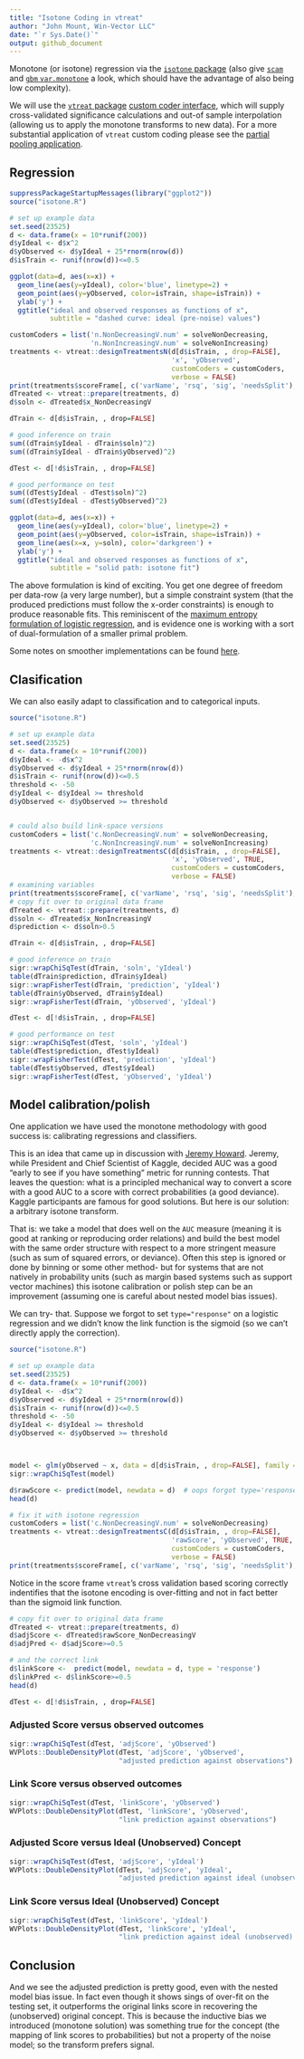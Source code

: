 ```yaml
---
title: "Isotone Coding in vtreat"
author: "John Mount, Win-Vector LLC"
date: "`r Sys.Date()`"
output: github_document
---
```


Monotone (or isotone) regression via the [`isotone` package](https://CRAN.R-project.org/package=isotone)  (also give [`scam`](https://CRAN.R-project.org/package=scam) and [`gbm` `var.monotone`](https://CRAN.R-project.org/package=gbm) a look, which should have the advantage of also being low complexity).

We will use the [`vtreat` package](https://winvector.github.io/vtreat/) [custom coder interface](https://github.com/WinVector/vtreat/blob/master/extras/CustomLevelCoders.md), which will supply cross-validated significance calculations and out-of sample interpolation (allowing us to apply the monotone transforms to new data).  For a more substantial application of `vtreat` custom coding please see the [partial pooling application](http://www.win-vector.com/blog/2017/09/partial-pooling-for-lower-variance-variable-encoding/).

## Regression

```r
suppressPackageStartupMessages(library("ggplot2"))
source("isotone.R")

# set up example data
set.seed(23525)
d <- data.frame(x = 10*runif(200))
d$yIdeal <- d$x^2
d$yObserved <- d$yIdeal + 25*rnorm(nrow(d))
d$isTrain <- runif(nrow(d))<=0.5

ggplot(data=d, aes(x=x)) + 
  geom_line(aes(y=yIdeal), color='blue', linetype=2) + 
  geom_point(aes(y=yObserved, color=isTrain, shape=isTrain)) +
  ylab('y') +
  ggtitle("ideal and observed responses as functions of x",
          subtitle = "dashed curve: ideal (pre-noise) values")

customCoders = list('n.NonDecreasingV.num' = solveNonDecreasing,
                    'n.NonIncreasingV.num' = solveNonIncreasing)
treatments <- vtreat::designTreatmentsN(d[d$isTrain, , drop=FALSE], 
                                        'x', 'yObserved', 
                                        customCoders = customCoders,
                                        verbose = FALSE)
print(treatments$scoreFrame[, c('varName', 'rsq', 'sig', 'needsSplit'), drop=FALSE])
dTreated <- vtreat::prepare(treatments, d)
d$soln <- dTreated$x_NonDecreasingV

dTrain <- d[d$isTrain, , drop=FALSE]

# good inference on train
sum((dTrain$yIdeal - dTrain$soln)^2)
sum((dTrain$yIdeal - dTrain$yObserved)^2)

dTest <- d[!d$isTrain, , drop=FALSE]

# good performance on test
sum((dTest$yIdeal - dTest$soln)^2)
sum((dTest$yIdeal - dTest$yObserved)^2)

ggplot(data=d, aes(x=x)) + 
  geom_line(aes(y=yIdeal), color='blue', linetype=2) + 
  geom_point(aes(y=yObserved, color=isTrain, shape=isTrain)) +
  geom_line(aes(x=x, y=soln), color='darkgreen') +
  ylab('y') +
  ggtitle("ideal and observed responses as functions of x",
          subtitle = "solid path: isotone fit")

```

The above formulation is kind of exciting.  You get one degree of freedom per data-row (a very large number), but a simple
constraint system (that the produced predictions must follow the x-order constraints) is enough to produce reasonable 
fits.  This reminiscent of the [maximum entropy formulation of logistic regression](http://www.win-vector.com/dfiles/LogisticRegressionMaxEnt.pdf), and is evidence one is working with
a sort of dual-formulation of a smaller primal problem.

Some notes on smoother implementations can be found [here](https://github.com/WinVector/vtreat/blob/master/extras/Monotone2.md).

## Clasification

We can also easily adapt to classification and to categorical inputs.

```r
source("isotone.R")

# set up example data
set.seed(23525)
d <- data.frame(x = 10*runif(200))
d$yIdeal <- -d$x^2
d$yObserved <- d$yIdeal + 25*rnorm(nrow(d))
d$isTrain <- runif(nrow(d))<=0.5
threshold <- -50
d$yIdeal <- d$yIdeal >= threshold
d$yObserved <- d$yObserved >= threshold


# could also build link-space versions
customCoders = list('c.NonDecreasingV.num' = solveNonDecreasing,
                    'c.NonIncreasingV.num' = solveNonIncreasing)
treatments <- vtreat::designTreatmentsC(d[d$isTrain, , drop=FALSE], 
                                        'x', 'yObserved', TRUE,
                                        customCoders = customCoders,
                                        verbose = FALSE)
# examining variables
print(treatments$scoreFrame[, c('varName', 'rsq', 'sig', 'needsSplit'), drop=FALSE])
# copy fit over to original data frame
dTreated <- vtreat::prepare(treatments, d)
d$soln <- dTreated$x_NonIncreasingV
d$prediction <- d$soln>0.5

dTrain <- d[d$isTrain, , drop=FALSE]

# good inference on train
sigr::wrapChiSqTest(dTrain, 'soln', 'yIdeal')
table(dTrain$prediction, dTrain$yIdeal)
sigr::wrapFisherTest(dTrain, 'prediction', 'yIdeal')
table(dTrain$yObserved, dTrain$yIdeal)
sigr::wrapFisherTest(dTrain, 'yObserved', 'yIdeal')

dTest <- d[!d$isTrain, , drop=FALSE]

# good performance on test
sigr::wrapChiSqTest(dTest, 'soln', 'yIdeal')
table(dTest$prediction, dTest$yIdeal)
sigr::wrapFisherTest(dTest, 'prediction', 'yIdeal')
table(dTest$yObserved, dTest$yIdeal)
sigr::wrapFisherTest(dTest, 'yObserved', 'yIdeal')
```

## Model calibration/polish

One application we have used the monotone methodology with good success is: calibrating regressions and classifiers. 

This is an idea that came up in discussion with [Jeremy Howard](http://www.fast.ai/about/).  Jeremy, while President and Chief Scientist of Kaggle, decided AUC was a good "early to see if you have something" metric for running contests.  That leaves the question: what is a principled mechanical way to convert a score with a good AUC to a score with correct probabilities (a good deviance).  Kaggle participants are famous for good solutions.  But here is our solution: a arbitrary isotone transform.

That is: we take a model that does well on the `AUC` measure (meaning it is good at ranking or reproducing order
relations) and build the best model with the same order structure with respect to a more stringent measure (such as sum of squared errors, or deviance).  Often this step is ignored or done by binning or some other method- but for systems that are not natively in probability units (such as margin based systems such as support vector machines) this isotone calibration or 
polish step can be an improvement (assuming one is careful about nested model bias issues).

We can try- that. Suppose we forgot to set `type="response"` on a logistic regression and we didn't know the link function is the sigmoid (so we can't directly apply the correction).

```r
source("isotone.R")

# set up example data
set.seed(23525)
d <- data.frame(x = 10*runif(200))
d$yIdeal <- -d$x^2
d$yObserved <- d$yIdeal + 25*rnorm(nrow(d))
d$isTrain <- runif(nrow(d))<=0.5
threshold <- -50
d$yIdeal <- d$yIdeal >= threshold
d$yObserved <- d$yObserved >= threshold



model <- glm(yObserved ~ x, data = d[d$isTrain, , drop=FALSE], family = binomial)
sigr::wrapChiSqTest(model)

d$rawScore <- predict(model, newdata = d)  # oops forgot type='response'
head(d)

# fix it with isotone regression
customCoders = list('c.NonDecreasingV.num' = solveNonDecreasing)
treatments <- vtreat::designTreatmentsC(d[d$isTrain, , drop=FALSE], 
                                        'rawScore', 'yObserved', TRUE,
                                        customCoders = customCoders,
                                        verbose = FALSE)
print(treatments$scoreFrame[, c('varName', 'rsq', 'sig', 'needsSplit'), drop=FALSE])
```

Notice in the score frame `vtreat`'s cross validation based scoring correctly 
indentifies that the isotone encoding is over-fitting and not in fact better than
the sigmoid link function.

```r
# copy fit over to original data frame
dTreated <- vtreat::prepare(treatments, d)
d$adjScore <- dTreated$rawScore_NonDecreasingV
d$adjPred <- d$adjScore>=0.5

# and the correct link
d$linkScore <-  predict(model, newdata = d, type = 'response')
d$linkPred <- d$linkScore>=0.5
head(d)

dTest <- d[!d$isTrain, , drop=FALSE]
```

### Adjusted Score versus observed outcomes

```r
sigr::wrapChiSqTest(dTest, 'adjScore', 'yObserved')
WVPlots::DoubleDensityPlot(dTest, 'adjScore', 'yObserved',
                           "adjusted prediction against observations")
```

### Link Score versus observed outcomes

```r
sigr::wrapChiSqTest(dTest, 'linkScore', 'yObserved')
WVPlots::DoubleDensityPlot(dTest, 'linkScore', 'yObserved',
                           "link prediction against observations")
```

### Adjusted Score versus Ideal (Unobserved) Concept

```r
sigr::wrapChiSqTest(dTest, 'adjScore', 'yIdeal')
WVPlots::DoubleDensityPlot(dTest, 'adjScore', 'yIdeal',
                           "adjusted prediction against ideal (unobserved) concept")
```

### Link Score versus Ideal (Unobserved) Concept

```r
sigr::wrapChiSqTest(dTest, 'linkScore', 'yIdeal')
WVPlots::DoubleDensityPlot(dTest, 'linkScore', 'yIdeal',
                           "link prediction against ideal (unobserved) concept")
```

## Conclusion

And we see the adjusted prediction is pretty good, even with the nested model bias issue.
In fact even though it shows sings of over-fit on the testing set, it outperforms the 
original links score in recovering the (unobserved) original concept.  This is because
the inductive bias we introduced (monotone solution) was something true for the concept 
(the mapping of link scores to probabilities) but not a property of the noise model;
so the transform prefers signal.



